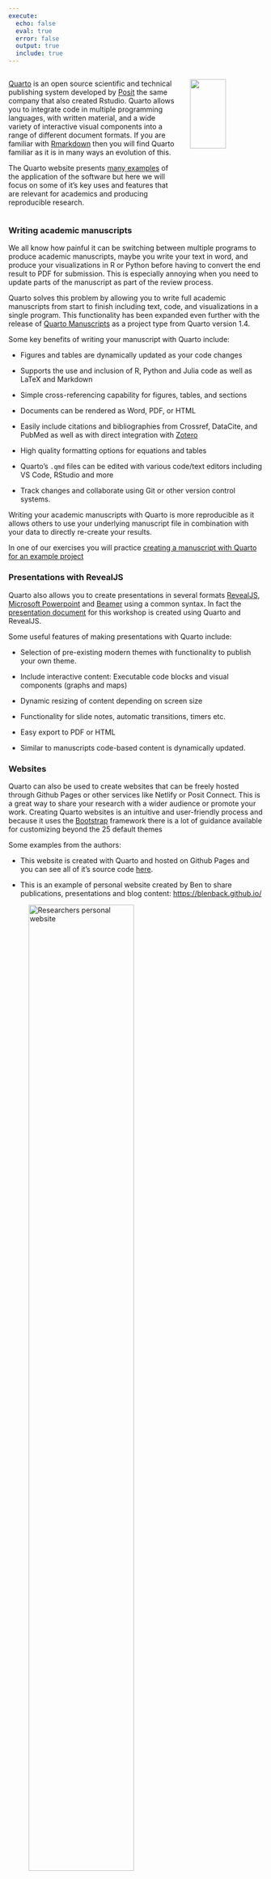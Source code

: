 ```yaml
---
execute:
  echo: false
  eval: true
  error: false
  output: true
  include: true
---
```


<!-- Web content -->

::: {.content-hidden when-format="revealjs"}
::: columns
::: {.column width="70%"}
[Quarto](https://quarto.org/) is an open source scientific and technical publishing system developed by [Posit](https://posit.co/) the same company that also created Rstudio. Quarto allows you to integrate code in multiple programming languages, with written material, and a wide variety of interactive visual components into a range of different document formats. If you are familiar with [Rmarkdown](https://rmarkdown.rstudio.com/) then you will find Quarto familiar as it is in many ways an evolution of this.

The Quarto website presents [many examples](https://quarto.org/docs/gallery/) of the application of the software but here we will focus on some of it's key uses and features that are relevant for academics and producing reproducible research.
:::

::: {.column width="30%"}
![](assets/images/quarto_diamond_logo.png){fig-align="center" width="70%"}
:::
:::

### Writing academic manuscripts

We all know how painful it can be switching between multiple programs to produce academic manuscripts, maybe you write your text in word, and produce your visualizations in R or Python before having to convert the end result to PDF for submission. This is especially annoying when you need to update parts of the manuscript as part of the review process.

Quarto solves this problem by allowing you to write full academic manuscripts from start to finish including text, code, and visualizations in a single program. This functionality has been expanded even further with the release of [Quarto Manuscripts](https://quarto.org/docs/manuscripts/) as a project type from Quarto version 1.4.

Some key benefits of writing your manuscript with Quarto include:

-   Figures and tables are dynamically updated as your code changes

-   Supports the use and inclusion of R, Python and Julia code as well as LaTeX and Markdown

-   Simple cross-referencing capability for figures, tables, and sections

-   Documents can be rendered as Word, PDF, or HTML

-   Easily include citations and bibliographies from Crossref, DataCite, and PubMed as well as with direct integration with [Zotero](https://www.zotero.org/)

-   High quality formatting options for equations and tables

-   Quarto's `.qmd` files can be edited with various code/text editors including VS Code, RStudio and more

-   Track changes and collaborate using Git or other version control systems.

Writing your academic manuscripts with Quarto is more reproducible as it allows others to use your underlying manuscript file in combination with your data to directly re-create your results.

In one of our exercises you will practice [creating a manuscript with Quarto for an example project](Quarto-manuscript_exercise.qmd#sec-Quarto_exercise)

### Presentations with RevealJS

Quarto also allows you to create presentations in several formats [RevealJS](https://revealjs.com/), [Microsoft Powerpoint](https://quarto.org/docs/presentations/powerpoint.html) and [Beamer](https://quarto.org/docs/presentations/beamer.html) using a common syntax. In fact the [presentation document](https://blenback.github.io/R-for-Reproducible-Research/presentation.html) for this workshop is created using Quarto and RevealJS.

Some useful features of making presentations with Quarto include:

-   Selection of pre-existing modern themes with functionality to publish your own theme.

-   Include interactive content: Executable code blocks and visual components (graphs and maps)

-   Dynamic resizing of content depending on screen size

-   Functionality for slide notes, automatic transitions, timers etc.

-   Easy export to PDF or HTML

-   Similar to manuscripts code-based content is dynamically updated.

### Websites

Quarto can also be used to create websites that can be freely hosted through Github Pages or other services like Netlify or Posit Connect. This is a great way to share your research with a wider audience or promote your work. Creating Quarto websites is an intuitive and user-friendly process and because it uses the [Bootstrap](https://getbootstrap.com/docs/5.0/getting-started/introduction/) framework there is a lot of guidance available for customizing beyond the 25 default themes

Some examples from the authors:

-   This website is created with Quarto and hosted on Github Pages and you can see all of it's source code [here](https://github.com/blenback/R-for-Reproducible-Research).

-   This is an example of personal website created by Ben to share publications, presentations and blog content: <https://blenback.github.io/>

![Researchers personal website](assets/images/Personal_website.gif){fig-align="center" width="70%"}

-   This is a Multi-lingual website created for a research project in Peru to share progress and results of the project: <https://nascent-peru.github.io/>.

![NASCENT-Peru website](assets/images/NASCENT_website.gif){fig-align="center" width="70%"}

### Dashboards to demostrate your research output

[Quarto dashboards](https://quarto.org/docs/dashboards/) allow you to arrange multiple interactive or static components in a single page with a highly customizable layout. These components can include text summaries, tables, plots, maps and more. This is a great way to collect feedback on aspects of your research during the development process or to present your results in a visually appealing way.

Here is an interactive example produced using Python interactive plots:

<figure>

<iframe width="650" height="650" src="https://jjallaire.github.io/gapminder-dashboard/" title="Gapminder dashboard from JJallaire">

</iframe>

<figcaption>Gapminder dashboard from [JJallaire](https://jjallaire.github.io/gapminder-dashboard/).</figcaption>

</figure>

<!-- ![](https://quarto.org/docs/dashboards/examples/thumbnails/customer-churn-dashboard.png){fig-align="center" width="70%"} -->

### Data exploration and visualization

As has been mentioned already Quarto provides a lot of options for creating interactive data visualisations, tables and diagrams using frameworks such as:

-   [Plotly](https://plotly.com/python/)
-   [Leaflet](https://ipyleaflet.readthedocs.io/en/latest/)
-   [Jupyter Widgets](https://ipywidgets.readthedocs.io/en/latest/)
-   [htmlwidgets](https://www.htmlwidgets.org/)
-   [ObservableJS](https://observablehq.com/@observablehq/observables-not-javascript)
-   [Shiny](https://shiny.rstudio.com/)

There are lots of examples of these on the [Quarto website](https://quarto.org/docs/gallery/#interactive-docs) but one we particularly like is Leaflet which allows you to create interactive maps with markers, popups and other features. In a research context this is useful to others to explore the spatial results of your research. Here is a simple example we used to show the locations and timings of workshops we were conducting in Peru.

```r
#| code-fold: true
#| echo: true
#| eval: true
#| output: true
#| include: true

library(leaflet)
library(fontawesome)
library(mapview)


national <- makeAwesomeIcon(text = fa("people-roof"),
                              iconColor = 'white',
                              library = 'fa',
                              markerColor = 'darkgreen')
  
regional <- makeAwesomeIcon(text = fa("people-roof"),
                              iconColor = 'white',
                              library = 'fa',
                              markerColor = 'lightgreen')


#uncomment for saving map
#Workshop_locations <- 
  leaflet(options = leafletOptions(zoomControl = FALSE,
                                 attributionControl=FALSE)) %>%
  #addProviderTiles(providers$Esri.WorldTerrain) %>%
  addTiles() %>%  # Add default OpenStreetMap map tiles
  addAwesomeMarkers(lng=-77.043,
                    lat=-12.038,
                    icon= national,
                    popup="Lima, National Workshop 9th May",
                    label = "Lima, National Workshop, 9th May",
                    labelOptions = labelOptions(#noHide = TRUE,
                                                direction = "bottom",
                                                style = list("color" = "black",
                                                "font-family" = "Roboto",
                                                "font-style" = "italic",
                                                "box-shadow" = "3px 3px rgba(0,0,0,0.25)",
                                                "font-size" = "12px",
                                                "border-color" = "rgba(0,0,0,0.5)")))%>%
  addAwesomeMarkers(lng=-69.189, lat=-12.594, icon = regional, popup="Puerto Maldonado, Regional Workshop", label = "Puerto Maldonado Regional Workshop 28th May",
                    labelOptions = labelOptions(#noHide = TRUE,
                                                direction = "bottom",
                                                style = list("color" = "black",
                                                "font-family" = "Roboto",
                                                "font-style" = "italic",
                                                "box-shadow" = "3px 3px rgba(0,0,0,0.25)",
                                                "font-size" = "12px",
                                                "border-color" = "rgba(0,0,0,0.5)")))%>%
  addAwesomeMarkers(lng=-77.529, lat=-9.526, icon = regional, popup="Huaraz, Regional Workshop", label = "Huaraz, Regional Workshop 4th June",
                    labelOptions = labelOptions(#noHide = TRUE,
                                                direction = "bottom",
                                                style = list("color" = "black",
                                                "font-family" = "Roboto",
                                                "font-style" = "italic",
                                                "box-shadow" = "3px 3px rgba(0,0,0,0.25)",
                                                "font-size" = "12px",
                                                "border-color" = "rgba(0,0,0,0.5)")))%>%
  addAwesomeMarkers(lng=-76.370, lat=-6.485, icon = regional, popup="Tarapoto, Regional Workshop", label = "Tarapoto, Regional Workshop 10th June",
                    labelOptions = labelOptions(#noHide = TRUE,
                                                direction = "bottom",
                                                style = list("color" = "black",
                                                "font-family" = "Roboto",
                                                "font-style" = "italic",
                                                "box-shadow" = "3px 3px rgba(0,0,0,0.25)",
                                                "font-size" = "12px",
                                                "border-color" = "rgba(0,0,0,0.5)")))%>%
  addAwesomeMarkers(lng=-80.63282, lat=-5.19449, icon = regional, popup="Piura, Regional Workshop", label="Piura, Regional Workshop 20th May",
                    labelOptions = labelOptions(#noHide = TRUE,
                                                direction = "bottom",
                                                style = list("color" = "black",
                                                "font-family" = "Roboto",
                                                "font-style" = "italic",
                                                "box-shadow" = "3px 3px rgba(0,0,0,0.25)",
                                                "font-size" = "12px",
                                                "border-color" = "rgba(0,0,0,0.5)")))
```
:::

<!-- Presentation content -->

::: {.content-visible when-format="revealjs"}
## Quarto

::: {.columns .v-center-container}
::: {.column width="70%"}
-   An open source scientific and technical publishing system

-   Integrates code in multiple programming languages, written material, and interactive visual components

-   Produces a range of document formats including HTML, PDF, and Word

-   Developed by [Posit](https://posit.co/) the same company that created Rstudio.
:::

::: {.column width="30%"}
![](assets/images/quarto_diamond_logo.png){fig-align="center"}
:::
:::

## Quarto

-   Quarto website presents [many examples](https://quarto.org/docs/gallery/) of it's applications
-   We will focus on some of it's key uses and features that are relevant for academics and producing reproducible research.
    -   Academic manuscripts
    -   Presentations
    -   Websites
    -   Interactive dashboards
    -   Data exploration and visualization

## Quarto

### Writing academic manuscripts

How many programs do you currently use when writing academic papers?

![A common workflow of academic papers [@lusseau2024]](assets/images/trad_paper_workflow.png){fig-align="center"}

## Quarto

### Writing academic manuscripts

Quarto solves this problem by allowing you to write full academic manuscripts from start to finish including text, code, and visualizations in a single document:

![](assets/images/quarto_document_writing.png){fig-align="center"}

## Quarto

### Writing academic manuscripts

Key benefits:

-   Figures and tables are dynamically updated as your code changes
-   Supports code in R, Python and Julia as well as LaTeX and Markdown content
-   Easy Cross-referencing capability for figures, tables, and sections
-   Documents can be rendered as Word, PDF, or HTML
-   Include Citations and bibliographies using Crossref, DataCite, PubMed and direct integration with [Zotero](https://www.zotero.org/)
-   Quarto's `.qmd` files can be edited with various code/text editors (VS Code, RStudio etc.)

::: fragment
**More reproducible as it allows others to use your underlying manuscript file in combination with your data to directly re-create your results.**
:::

## Quarto

### Presentations

Several formats: [RevealJS](https://revealjs.com/), [Microsoft Powerpoint](https://quarto.org/docs/presentations/powerpoint.html) and [Beamer](https://quarto.org/docs/presentations/beamer.html) using a common syntax.

Useful features:

-   Modern themes with functionality to publish your own theme.

-   Interactive content: Executable code blocks, graphs, maps

-   Dynamic resizing of content depending on screen size

-   Functionality for slide notes, automatic transitions, timers etc.

-   Easy export to PDF or HTML

-   Similar to manuscripts code-based content is dynamically updated.

## Quarto

### Websites

Websites to act as guides, tutorials or teaching materials:

![](assets/images/workshop_website.png){fig-align="center"}

## Quarto

### Websites

Personal websites to share publications and presentations:

![](assets/images/Personal_website.gif){fig-align="center"}

## Quarto

### Websites

Websites for research projects to share progress and results:

![](assets/images/NASCENT_website.gif){fig-align="center"}

## Quarto

### Dashboards

::: {.columns .v-center-container}
::: {.column width="60%"}
-   Arrange multiple interactive or static components in a single page with a highly customizable layout.
-   Components can include text summaries, tables, plots, maps and more.
-   Uses: Collect feedback on aspects of your research during development or present your results in a visually appealing way.
:::

::: {.column width="40%"}
![Gapminder dashboard from [JJallaire](https://jjallaire.github.io/gapminder-dashboard/)](assets/images/dashboard.gif){fig-align="center"}
:::
:::

## Quarto

### Data exploration and visualization

::: {.columns .v-center-container}
::: {.column width="50%"}
Many options for interactive data visualisations, tables and diagrams using:

-   [Plotly](https://plotly.com/python/)
-   [Leaflet](https://ipyleaflet.readthedocs.io/en/latest/)
-   [Jupyter Widgets](https://ipywidgets.readthedocs.io/en/latest/)
-   [htmlwidgets](https://www.htmlwidgets.org/)
-   [ObservableJS](https://observablehq.com/@observablehq/observables-not-javascript)
-   [Shiny](https://shiny.rstudio.com/)
:::

::: {.column width="50%"}
```r
#| echo: false
#| eval: true
#| output: true
#| include: true

library(leaflet)
library(fontawesome)
library(mapview)


national <- makeAwesomeIcon(text = fa("people-roof"),
                              iconColor = 'white',
                              library = 'fa',
                              markerColor = 'darkgreen')
  
regional <- makeAwesomeIcon(text = fa("people-roof"),
                              iconColor = 'white',
                              library = 'fa',
                              markerColor = 'lightgreen')


#uncomment for saving map
#Workshop_locations <- 
  leaflet(options = leafletOptions(zoomControl = FALSE,
                                 attributionControl=FALSE)) %>%
  #addProviderTiles(providers$Esri.WorldTerrain) %>%
  addTiles() %>%  # Add default OpenStreetMap map tiles
  addAwesomeMarkers(lng=-77.043,
                    lat=-12.038,
                    icon= national,
                    popup="Lima, National Workshop 9th May",
                    label = "Lima, National Workshop, 9th May",
                    labelOptions = labelOptions(#noHide = TRUE,
                                                direction = "bottom",
                                                style = list("color" = "black",
                                                "font-family" = "Roboto",
                                                "font-style" = "italic",
                                                "box-shadow" = "3px 3px rgba(0,0,0,0.25)",
                                                "font-size" = "12px",
                                                "border-color" = "rgba(0,0,0,0.5)")))%>%
  addAwesomeMarkers(lng=-69.189, lat=-12.594, icon = regional, popup="Puerto Maldonado, Regional Workshop", label = "Puerto Maldonado Regional Workshop 28th May",
                    labelOptions = labelOptions(#noHide = TRUE,
                                                direction = "bottom",
                                                style = list("color" = "black",
                                                "font-family" = "Roboto",
                                                "font-style" = "italic",
                                                "box-shadow" = "3px 3px rgba(0,0,0,0.25)",
                                                "font-size" = "12px",
                                                "border-color" = "rgba(0,0,0,0.5)")))%>%
  addAwesomeMarkers(lng=-77.529, lat=-9.526, icon = regional, popup="Huaraz, Regional Workshop", label = "Huaraz, Regional Workshop 4th June",
                    labelOptions = labelOptions(#noHide = TRUE,
                                                direction = "bottom",
                                                style = list("color" = "black",
                                                "font-family" = "Roboto",
                                                "font-style" = "italic",
                                                "box-shadow" = "3px 3px rgba(0,0,0,0.25)",
                                                "font-size" = "12px",
                                                "border-color" = "rgba(0,0,0,0.5)")))%>%
  addAwesomeMarkers(lng=-76.370, lat=-6.485, icon = regional, popup="Tarapoto, Regional Workshop", label = "Tarapoto, Regional Workshop 10th June",
                    labelOptions = labelOptions(#noHide = TRUE,
                                                direction = "bottom",
                                                style = list("color" = "black",
                                                "font-family" = "Roboto",
                                                "font-style" = "italic",
                                                "box-shadow" = "3px 3px rgba(0,0,0,0.25)",
                                                "font-size" = "12px",
                                                "border-color" = "rgba(0,0,0,0.5)")))%>%
  addAwesomeMarkers(lng=-80.63282, lat=-5.19449, icon = regional, popup="Piura, Regional Workshop", label="Piura, Regional Workshop 20th May",
                    labelOptions = labelOptions(#noHide = TRUE,
                                                direction = "bottom",
                                                style = list("color" = "black",
                                                "font-family" = "Roboto",
                                                "font-style" = "italic",
                                                "box-shadow" = "3px 3px rgba(0,0,0,0.25)",
                                                "font-size" = "12px",
                                                "border-color" = "rgba(0,0,0,0.5)")))
```
:::
:::
:::

